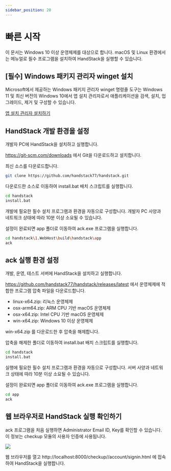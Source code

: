 ```yaml
---
sidebar_position: 20
---
```


# 빠른 시작

이 문서는 Windows 10 이상 운영체제를 대상으로 합니다. macOS 및 Linux 환경에서는 메뉴얼로 필수 프로그램을 설치하여 HandStack을 실행할 수 있습니다.

## [필수] Windows 패키지 관리자 winget 설치

Microsoft에서 제공하는 Windows 패키지 관리자 winget 명령줄 도구는 Windows 11 및 최신 버전의 Windows 10에서 앱 설치 관리자로서 애플리케이션을 검색, 설치, 업그레이드, 제거 및 구성할 수 있습니다.

[앱 설치 관리자 설치하기](https://apps.microsoft.com/detail/9nblggh4nns1?rtc=1&hl=ko-kr&gl=KR#activetab=pivot:overviewtab)

## HandStack 개발 환경을 설정

개발자 PC에 HandStack을 설치하고 실행합니다.

https://git-scm.com/downloads 에서 Git을 다운로드하고 설치합니다.

최신 소스를 다운로드합니다.
```bash
git clone https://github.com/handstack77/handstack.git
```

다운로드한 소스로 이동하여 install.bat 배치 스크립트를 실행합니다.
```bash
cd handstack
install.bat
```

개발에 필요한 필수 설치 프로그램과 환경을 자동으로 구성합니다. 개발자 PC 사양과 네트워크 상태에 따라 10분 이상 소요될 수 있습니다.

설정이 완료되면 app 폴더로 이동하여 ack.exe 프로그램을 실행합니다.
```bash
cd handstack\1.WebHost\build\handstack\app
ack
```

## ack 실행 환경 설정

개발, 운영, 테스트 서버에 HandStack을 설치하고 실행합니다.

https://github.com/handstack77/handstack/releases/latest 에서 운영체제에 적합한 프로그램 압축 파일을 다운로드합니다.

* linux-x64.zip: 리눅스 운영체제
* osx-arm64.zip: ARM CPU 기반 macOS 운영체제
* osx-x64.zip: Intel CPU 기반 macOS 운영체제
* win-x64.zip: Windows 10 이상 운영체제

win-x64.zip 를 다운로드한 후 압축을 해제합니다.

압축을 해제한 폴더로 이동하여 install.bat 배치 스크립트를 실행합니다.
```bash
cd handstack
install.bat
```

실행에 필요한 필수 설치 프로그램과 환경을 자동으로 구성합니다. 서버 사양과 네트워크 상태에 따라 10분 이상 소요될 수 있습니다.

설정이 완료되면 app 폴더로 이동하여 ack.exe 프로그램을 실행합니다.
```bash
cd app
ack
```

## 웹 브라우저로 HandStack 실행 확인하기

ack 프로그램을 처음 실행하면 Administrator Email ID, Key를 확인할 수 있습니다. 이 정보는 checkup 모듈의 사용자 인증에 사용됩니다.

![](img/start-ack.png)

웹 브라우저를 열고 http://localhost:8000/checkup//account/signin.html 에 접속하여 HandStack을 실행합니다.